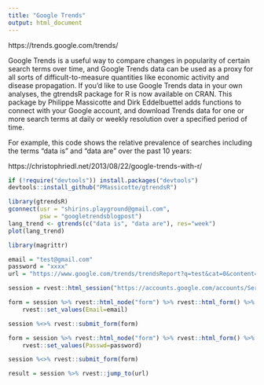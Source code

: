```yaml
---
title: "Google Trends"
output: html_document
---
```


https://trends.google.com/trends/

Google Trends is a useful way to compare changes in popularity of certain search terms over time, and Google Trends data can be used as a proxy for all sorts of difficult-to-measure quantities like economic activity and disease propagation. If you'd like to use Google Trends data in your own analyses, the gtrendsR package for R is now available on CRAN. This package by Philippe Massicotte and Dirk Eddelbuettel adds functions to connect with your Google account, and download Trends data for one or more search terms at daily or weekly resolution over a specified period of time.

For example, this code shows the relative prevalence of searches including the terms "data is" and "data are" over the past 10 years:

https://christophriedl.net/2013/08/22/google-trends-with-r/

```r
if (!require("devtools")) install.packages("devtools")
devtools::install_github("PMassicotte/gtrendsR")
```

```r
library(gtrendsR)
gconnect(usr = "shirins.playground@gmail.com", 
         psw = "googletrendsblogpost") 
lang_trend <- gtrends(c("data is", "data are"), res="week")
plot(lang_trend)
```

```r
library(magrittr)

email = "test@gmail.com"
password = "xxxx"
url = "https://www.google.com/trends/trendsReport?q=test&cat=0&content=1&export=1"

session = rvest::html_session("https://accounts.google.com/accounts/ServiceLogin")

form = session %>% rvest::html_node("form") %>% rvest::html_form() %>%
    rvest::set_values(Email=email)

session %<>% rvest::submit_form(form) 

form = session %>% rvest::html_node("form") %>% rvest::html_form() %>%
    rvest::set_values(Passwd=password)

session %<>% rvest::submit_form(form) 

result = session %>% rvest::jump_to(url)
```

